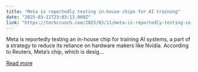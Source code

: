 ```yaml
---
title: "Meta is reportedly testing in-house chips for AI training"
date: "2025-03-11T23:03:13.000Z"
link: "https://techcrunch.com/2025/03/11/meta-is-reportedly-testing-in-house-chips-for-ai-training/"
---
```


Meta is reportedly testing an in-house chip for training AI systems, a part of a strategy to reduce its reliance on hardware makers like Nvidia. According to Reuters, Meta&#8217;s chip, which is desig...

[Read more](https://techcrunch.com/2025/03/11/meta-is-reportedly-testing-in-house-chips-for-ai-training/)
